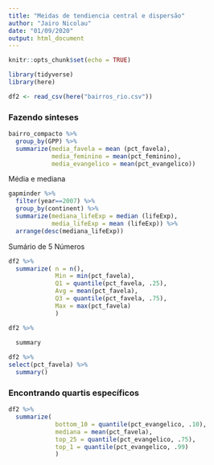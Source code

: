 ```yaml
---
title: "Meidas de tendiencia central e dispersão"
author: "Jairo Nicolau"
date: "01/09/2020"
output: html_document
---
```


```r
knitr::opts_chunk$set(echo = TRUE)
```

```r
library(tidyverse)
library(here)
```


```r
df2 <- read_csv(here("bairros_rio.csv"))
```



### Fazendo sinteses

```r
bairro_compacto %>% 
  group_by(GPP) %>%
  summarize(media_favela = mean (pct_favela),
            media_feminino = mean(pct_feminino),
            media_evangelico = mean(pct_evangelico)) 
```




Média e mediana

```r
gapminder %>%
  filter(year==2007) %>% 
  group_by(continent) %>%
  summarize(mediana_lifeExp = median (lifeExp), 
            media_lifeExp = mean (lifeExp)) %>% 
  arrange(desc(mediana_lifeExp)) 

```





Sumário de 5 Números




```r
df2 %>% 
  summarize( n = n(), 
             Min = min(pct_favela),
             Q1 = quantile(pct_favela, .25),
             Avg = mean(pct_favela), 
             Q3 = quantile(pct_favela, .75),
             Max = max(pct_favela)
             )
```

```r
df2 %>% 
   
  summary
```



```r
df2 %>% 
select(pct_favela) %>%
  summary()
```

### Encontrando quartis específicos

```r
df2 %>% 
  summarize( 
             bottom_10 = quantile(pct_evangelico, .10),
             mediana = mean(pct_favela), 
             top_25 = quantile(pct_evangelico, .75),
             top_1 = quantile(pct_evangelico, .99)
             )
```



